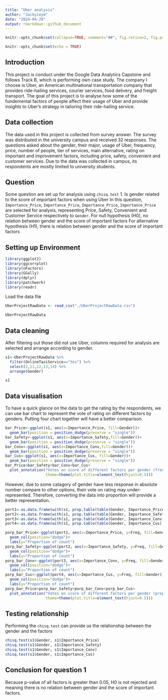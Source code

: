 ---
title: "Uber analysis"
author: "Jackyieym"
date: "2024-04-20"
output: rmarkdown::github_document
---
```{r, echo = FALSE}
knitr::opts_chunk$set(collapse=TRUE, comment="##", fig.retina=2, fig.path = "README_figs/README-")
```

```{r setup, include=FALSE}
knitr::opts_chunk$set(echo = TRUE)
```

## Introduction

This project is conduct under the Google Data Analytics Capstone and follows Track B, which is performing own case study. The company I choose is Uber, an American multinational transportation company that provides ride-hailing services, courier services, food delivery, and freight transport. The goal of this project is to analyse how some of the fundemental factors of people affect their usage of Uber and provide insights to Uber's strategy in tailoring their ride-hailing service.

## Data collection

The data used in this project is collected from survey answer. The survey was distributed in the university campus and received 32 responses. The questions asked about the gender, their major, usage of Uber, frequency, price, number of people, tier of services, main alternative, rating on important and improvement factors, including price, safety, convenient and customer services. Due to the data was collected in campus, its respondents are mostly limited to university students.

## Question

Some question are set up for analysis using `chisq.test` 
1. Is gender related to the score of important factors when using Uber In this question, `Importance_Price`, `Importance_Price`, `Importance_Price`, `Importance_Price` are selected for analysis, representing Price, Safety, Convenient and Customer Service respectively to `Gender`. 
For null hypothesis (H0), no relation between gender and the score of important factors
For alternative hypothesis (H1), there is relation between gender and the score of important factors

## Setting up Environment

```{r library, message=FALSE, warning=FALSE, paged.print=FALSE}
library(ggplot2)
library(ggcorrplot)
library(nFactors)
library(GGally)
library(dplyr)
library(patchwork)
library(readr)
```

Load the data file

```{r data, message=FALSE, warning=FALSE,}
UberProjectRawData <- read_csv("./UberProjectRawData.csv")
```
```{r view data, echo=FALSE}
UberProjectRawData
```
## Data cleaning

After filtering out those did not use Uber, columns required for analysis are selected and arrange according to gender.

```{r data clean}
s1<-UberProjectRawData %>% 
  filter(OnlineTaxiService=="Yes") %>% 
  select(2,11,12,13,14) %>% 
  arrange(Gender)
```
```{r show data clean, echo=FALSE}
s1
```

## Data visualisation

To have a quick glance on the data to get the rating by the respondents, we can use bar chart to represent the vote of rating on different factors by genders. Putting four chart together will have a better comparison. 

```{r frequency bar chart, echo=T}
bar_Price<-ggplot(s1, aes(x=Importance_Price, fill=Gender))+
  geom_bar(position = position_dodge(preserve = "single"))
bar_Safety<-ggplot(s1, aes(x=Importance_Safety,fill=Gender))+
  geom_bar(position = position_dodge(preserve = "single"))
bar_Conv<-ggplot(s1, aes(x=Importance_Conv,fill=Gender))+
  geom_bar(position = position_dodge(preserve = "single"))
bar_Cus<-ggplot(s1, aes(x=Importance_Cus, fill=Gender))+
  geom_bar(position = position_dodge(preserve = "single"))
bar_Price+bar_Safety+bar_Conv+bar_Cus+
  plot_annotation("Votes on score of different factors per gender (frequency)", 
                  theme=theme(plot.title=element_text(hjust=0.5)))
```

However, due to some catagory of gender have less response in absolute number compare to other options, their vote on rating may under-represented. Therefore, converting the data into proportion will provide a better representation.

```{r proportion bar chart, echo=T}
port1<-as.data.frame(with(s1, prop.table(table(Gender, Importance_Price), margin=1)))
port2<-as.data.frame(with(s1, prop.table(table(Gender, Importance_Safety), margin=1)))
port3<-as.data.frame(with(s1, prop.table(table(Gender, Importance_Conv), margin=1)))
port4<-as.data.frame(with(s1, prop.table(table(Gender, Importance_Cus), margin=1)))

porp_bar_Price<-ggplot(port1, aes(x=Importance_Price, y=Freq, fill=Gender))+
  geom_col(position="dodge")+
  labs(y="Proportion of count")
porp_bar_Safety<-ggplot(port2, aes(x=Importance_Safety, y=Freq, fill=Gender))+
  geom_col(position="dodge")+
  labs(y="Proportion of count")
porp_bar_Conv<-ggplot(port3, aes(x=Importance_Conv, y=Freq, fill=Gender))+
  geom_col(position="dodge")+
  labs(y="Proportion of count")
porp_bar_Cus<-ggplot(port4, aes(x=Importance_Cus, y=Freq, fill=Gender))+
  geom_col(position="dodge")+
  labs(y="Proportion of count")
porp_bar_Price+porp_bar_Safety+porp_bar_Conv+porp_bar_Cus+
  plot_annotation("Votes on score of different factors per gender (proportion)", 
                  theme=theme(plot.title=element_text(hjust=0.5)))
```

## Testing relationship

Performing the `chisq.test` can provide us the relationship between the gender and the factors

```{r test, echo=TRUE, warning=FALSE}
chisq.test(s1$Gender, s1$Importance_Price)
chisq.test(s1$Gender, s1$Importance_Safety)
chisq.test(s1$Gender, s1$Importance_Conv)
chisq.test(s1$Gender, s1$Importance_Cus)
```

## Conclusion for question 1

Because p-value of all factors is greater than 0.05, H0 is not rejected and meaning there is no relation between gender and the score of important factors.
